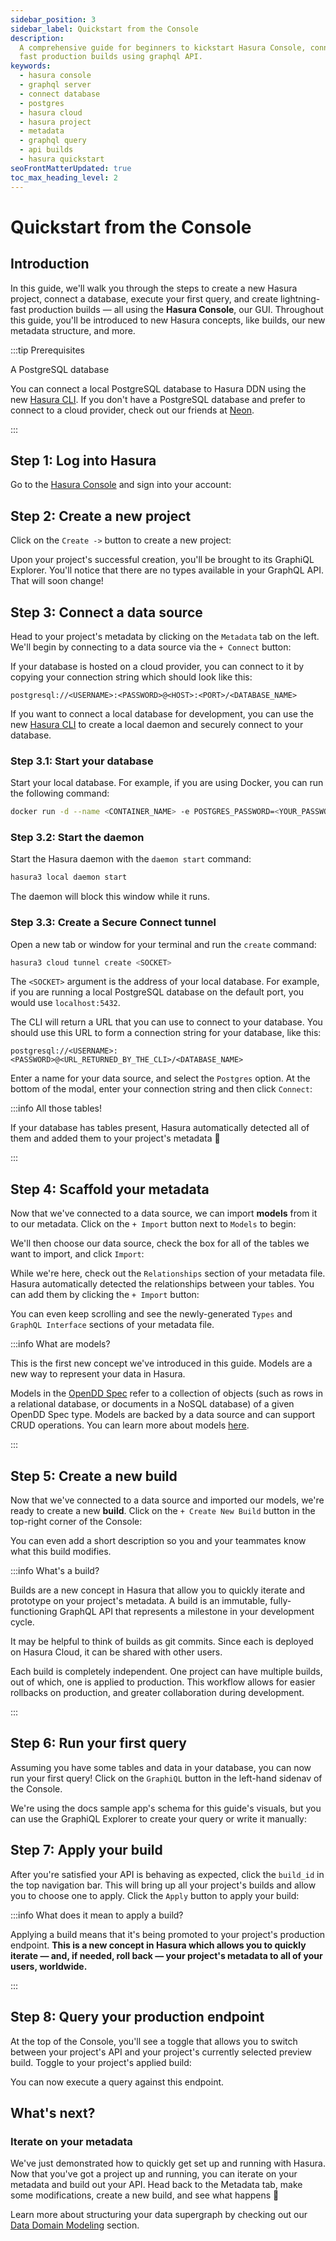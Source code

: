 ```yaml
---
sidebar_position: 3
sidebar_label: Quickstart from the Console
description:
  A comprehensive guide for beginners to kickstart Hasura Console, connect to a database, execute queries and create
  fast production builds using graphql API.
keywords:
  - hasura console
  - graphql server
  - connect database
  - postgres
  - hasura cloud
  - hasura project
  - metadata
  - graphql query
  - api builds
  - hasura quickstart
seoFrontMatterUpdated: true
toc_max_heading_level: 2
---
```



# Quickstart from the Console

## Introduction

In this guide, we'll walk you through the steps to create a new Hasura project, connect a database, execute your first
query, and create lightning-fast production builds — all using the **Hasura Console**, our GUI. Throughout this guide,
you'll be introduced to new Hasura concepts, like builds, our new metadata structure, and more.

:::tip Prerequisites

A PostgreSQL database

You can connect a local PostgreSQL database to Hasura DDN using the new [Hasura CLI](/cli/overview.mdx). If you don't
have a PostgreSQL database and prefer to connect to a cloud provider, check out our friends at
[Neon](https://neon.tech).

:::

## Step 1: Log into Hasura

Go to the [Hasura Console](https://console.hasura.io) and sign into your account:

<Thumbnail src="/img/get-started/0.0.1_console-login.png" alt="Log into Hasura Console" width="1000px" />

## Step 2: Create a new project

Click on the `Create ->` button to create a new project:

<Thumbnail src="/img/get-started/0.0.1_console-create-project.png" alt="Create new project" width="1000px" />

Upon your project's successful creation, you'll be brought to its GraphiQL Explorer. You'll notice that there are no
types available in your GraphQL API. That will soon change!

<Thumbnail src="/img/get-started/0.0.1_console-click-metadata.png" alt="Empty GraphiQL" width="1000px" />

## Step 3: Connect a data source

Head to your project's metadata by clicking on the `Metadata` tab on the left. We'll begin by connecting to a data
source via the `+ Connect` button:

<Thumbnail
  src="/img/get-started/0.0.1_console-connect-data-source.png"
  alt="Click to connect data source"
  width="1000px"
/>

<Tabs groupId="db-location" className="api-tabs">
<TabItem value="hosted" label="Hosted Database">

If your database is hosted on a cloud provider, you can connect to it by copying your connection string which should
look like this:

```text
postgresql://<USERNAME>:<PASSWORD>@<HOST>:<PORT>/<DATABASE_NAME>
```

</TabItem>
<TabItem value="local" label="Local Database">

If you want to connect a local database for development, you can use the new [Hasura CLI](/cli/overview.mdx) to create a
local daemon and securely connect to your database.

### Step 3.1: Start your database

Start your local database. For example, if you are using Docker, you can run the following command:

```bash
docker run -d --name <CONTAINER_NAME> -e POSTGRES_PASSWORD=<YOUR_PASSWORD> -p 5432:5432 postgres
```

### Step 3.2: Start the daemon

Start the Hasura daemon with the `daemon start` command:

```bash
hasura3 local daemon start
```

The daemon will block this window while it runs.

### Step 3.3: Create a Secure Connect tunnel

Open a new tab or window for your terminal and run the `create` command:

```bash
hasura3 cloud tunnel create <SOCKET>
```

The `<SOCKET>` argument is the address of your local database. For example, if you are running a local PostgreSQL
database on the default port, you would use `localhost:5432`.

The CLI will return a URL that you can use to connect to your database. You should use this URL to form a connection
string for your database, like this:

```text
postgresql://<USERNAME>:<PASSWORD>@<URL_RETURNED_BY_THE_CLI>/<DATABASE_NAME>
```

</TabItem>
</Tabs>

Enter a name for your data source, and select the `Postgres` option. At the bottom of the modal, enter your connection
string and then click `Connect`:

<Thumbnail src="/img/get-started/0.0.1_console-add-connection-string.png" alt="Add connection details" width="1000px" />

:::info All those tables!

If your database has tables present, Hasura automatically detected all of them and added them to your project's metadata
🎉

:::

## Step 4: Scaffold your metadata

Now that we've connected to a data source, we can import **models** from it to our metadata. Click on the `+ Import`
button next to `Models` to begin:

<Thumbnail src="/img/get-started/0.0.1_console-add-models.png" alt="Click + Import for Models" width="1000px" />

We'll then choose our data source, check the box for all of the tables we want to import, and click `Import`:

<Thumbnail src="/img/get-started/0.0.1_console-check-all-import.png" alt="Add models" width="1000px" />

While we're here, check out the `Relationships` section of your metadata file. Hasura automatically detected the
relationships between your tables. You can add them by clicking the `+ Import` button:

<Thumbnail
  src="/img/get-started/0.0.1_console-show-relationships.png"
  alt="Show relationships in metadata view"
  width="1000px"
/>

You can even keep scrolling and see the newly-generated `Types` and `GraphQL Interface` sections of your metadata file.

:::info What are models?

This is the first new concept we've introduced in this guide. Models are a new way to represent your data in Hasura.

Models in the [OpenDD Spec](/data-domain-modeling/overview.mdx) refer to a collection of objects (such as rows in a
relational database, or documents in a NoSQL database) of a given OpenDD Spec type. Models are backed by a data source
and can support CRUD operations. You can learn more about models [here](/data-domain-modeling/models.mdx).

:::

## Step 5: Create a new build

Now that we've connected to a data source and imported our models, we're ready to create a new **build**. Click on the
`+ Create New Build` button in the top-right corner of the Console:

<Thumbnail src="/img/get-started/0.0.1_create-new-build.png" alt="Create a new build" width="1000px" />

You can even add a short description so you and your teammates know what this build modifies.

:::info What's a build?

Builds are a new concept in Hasura that allow you to quickly iterate and prototype on your project's metadata. A build
is an immutable, fully-functioning GraphQL API that represents a milestone in your development cycle.

It may be helpful to think of builds as git commits. Since each is deployed on Hasura Cloud, it can be shared with other
users.

Each build is completely independent. One project can have multiple builds, out of which, one is applied to production.
This workflow allows for easier rollbacks on production, and greater collaboration during development.

:::

## Step 6: Run your first query

Assuming you have some tables and data in your database, you can now run your first query! Click on the `GraphiQL`
button in the left-hand sidenav of the Console.

We're using the docs sample app's schema for this guide's visuals, but you can use the GraphiQL Explorer to create your
query or write it manually:

<Thumbnail src="/img/get-started/0.0.1_console-execute-query-on-build.png" alt="Execute a query" width="1000px" />

## Step 7: Apply your build

After you're satisfied your API is behaving as expected, click the `build_id` in the top navigation bar. This will bring
up all your project's builds and allow you to choose one to apply. Click the `Apply` button to apply your build:

<Thumbnail src="/img/get-started/0.0.1_console-apply-build.png" alt="Apply a build" width="1000px" />

:::info What does it mean to apply a build?

Applying a build means that it's being promoted to your project's production endpoint. **This is a new concept in Hasura
which allows you to quickly iterate — and, if needed, roll back — your project's metadata to all of your users,
worldwide.**

:::

## Step 8: Query your production endpoint

At the top of the Console, you'll see a toggle that allows you to switch between your project's API and your project's
currently selected preview build. Toggle to your project's applied build:

<Thumbnail src="/img/get-started/0.1.1_console-view-project-graphiql.png" alt="Toggle production" width="1000px" />

You can now execute a query against this endpoint.

## What's next?

### Iterate on your metadata

We've just demonstrated how to quickly get set up and running with Hasura. Now that you've got a project up and running,
you can iterate on your metadata and build out your API. Head back to the Metadata tab, make some modifications, create
a new build, and see what happens 🎉

Learn more about structuring your data supergraph by checking out our
[Data Domain Modeling](/data-domain-modeling/overview.mdx) section.
